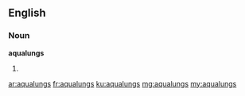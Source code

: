 ==English==

===Noun===
'''aqualungs'''

# {{plural of|aqualung}}

[[ar:aqualungs]]
[[fr:aqualungs]]
[[ku:aqualungs]]
[[mg:aqualungs]]
[[my:aqualungs]]